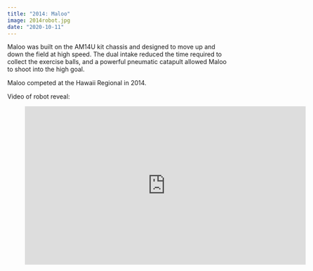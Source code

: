 ```yaml
---
title: "2014: Maloo"
image: 2014robot.jpg
date: "2020-10-11"
---
```


Maloo was built on the AM14U kit chassis and designed to move up and down the field at high speed. The dual intake reduced the time required to collect the exercise balls, and a powerful pneumatic catapult allowed Maloo to shoot into the high goal.

Maloo competed at the Hawaii Regional in 2014.

Video of robot reveal:

<figure class="image is-16by9">
  <iframe
    class="has-ratio"
    width="640"
    height="360"
    src="https://www.youtube.com/embed/oUPLwC4CtzI"
    frameBorder="0"
    allow="accelerometer; autoplay; encrypted-media; gyroscope; picture-in-picture"
    allowFullScreen
  ></iframe>
</figure>
